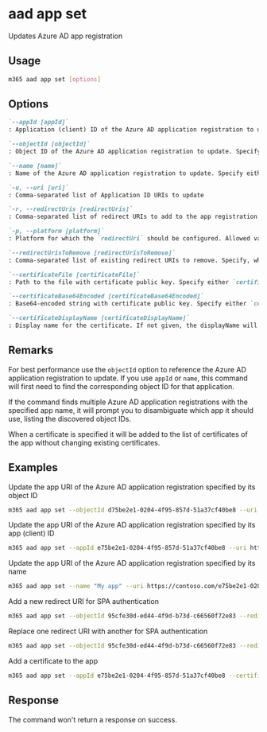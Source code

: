 
# aad app set

Updates Azure AD app registration

## Usage

```sh
m365 aad app set [options]
```

## Options

```md definition-list
`--appId [appId]`
: Application (client) ID of the Azure AD application registration to update. Specify either `appId`, `objectId` or `name`

`--objectId [objectId]`
: Object ID of the Azure AD application registration to update. Specify either `appId`, `objectId` or `name`

`--name [name]`
: Name of the Azure AD application registration to update. Specify either `appId`, `objectId` or `name`

`-u, --uri [uri]`
: Comma-separated list of Application ID URIs to update

`-r, --redirectUris [redirectUris]`
: Comma-separated list of redirect URIs to add to the app registration. Requires `platform` to be specified

`-p, --platform [platform]`
: Platform for which the `redirectUri` should be configured. Allowed values `spa`, `web`, `publicClient`

`--redirectUrisToRemove [redirectUrisToRemove]`
: Comma-separated list of existing redirect URIs to remove. Specify, when you want to replace existing redirect URIs with another

`--certificateFile [certificateFile]`
: Path to the file with certificate public key. Specify either `certificateFile` or `certificateBase64Encoded`

`--certificateBase64Encoded [certificateBase64Encoded]`
: Base64-encoded string with certificate public key. Specify either `certificateFile` or `certificateBase64Encoded`

`--certificateDisplayName [certificateDisplayName]`
: Display name for the certificate. If not given, the displayName will be set to the certificate subject. When specified, also specify either `certificateFile` or `certificateBase64Encoded`
```

<Global />

## Remarks

For best performance use the `objectId` option to reference the Azure AD application registration to update. If you use `appId` or `name`, this command will first need to find the corresponding object ID for that application.

If the command finds multiple Azure AD application registrations with the specified app name, it will prompt you to disambiguate which app it should use, listing the discovered object IDs.

When a certificate is specified it will be added to the list of certificates of the app without changing existing certificates.

## Examples

Update the app URI of the Azure AD application registration specified by its object ID

```sh
m365 aad app set --objectId d75be2e1-0204-4f95-857d-51a37cf40be8 --uri https://contoso.com/e75be2e1-0204-4f95-857d-51a37cf40be8
```

Update the app URI of the Azure AD application registration specified by its app (client) ID

```sh
m365 aad app set --appId e75be2e1-0204-4f95-857d-51a37cf40be8 --uri https://contoso.com/e75be2e1-0204-4f95-857d-51a37cf40be8
```

Update the app URI of the Azure AD application registration specified by its name

```sh
m365 aad app set --name "My app" --uri https://contoso.com/e75be2e1-0204-4f95-857d-51a37cf40be8
```

Add a new redirect URI for SPA authentication

```sh
m365 aad app set --objectId 95cfe30d-ed44-4f9d-b73d-c66560f72e83 --redirectUris https://contoso.com/auth --platform spa
```

Replace one redirect URI with another for SPA authentication

```sh
m365 aad app set --objectId 95cfe30d-ed44-4f9d-b73d-c66560f72e83 --redirectUris https://contoso.com/auth --platform spa --redirectUrisToRemove https://contoso.com/old-auth
```

Add a certificate to the app

```sh
m365 aad app set --appId e75be2e1-0204-4f95-857d-51a37cf40be8 --certificateDisplayName "Some certificate name" --certificateFile "c:\temp\some-certificate.cer"
```

## Response

The command won't return a response on success.